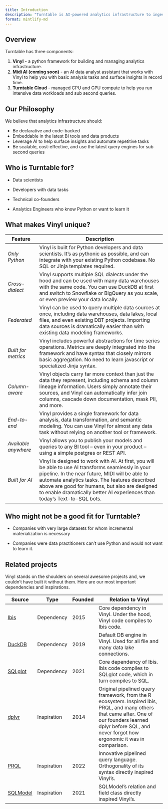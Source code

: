 ```yaml
---
title: Introduction
description: "Turntable is AI-powered analytics infrastructure to ingest, model and manage your metrics and insights."
format: mintlify-md
---
```


## Overview

Turntable has three components:

1.  **Vinyl** - a python framework for building and managing analytics
    infrastructure.
2.  **Midi AI (coming soon)** - an AI data analyst assistant that works
    with Vinyl to help you with basic analysis tasks and surface
    insights in record time.
3.  **Turntable Cloud** - managed CPU and GPU compute to help you run
    intensive data workloads and sub second queries.

## Our Philosophy

We believe that analytics infrastructure should:

-   Be declarative and code-backed
-   Embeddable in the latest BI tools and data products
-   Leverage AI to help surface insights and automate repetitive tasks
-   Be scalable, cost-effective, and use the latest query engines for
    sub second queries

## Who is Turntable for?

-   Data scientists

-   Developers with data tasks

-   Technical co-founders

-   Analytics Engineers who know Python or want to learn it

## What makes Vinyl unique?

| Feature              | Description                                                                                                                                                                                                                                                                                                                            |
|-------------------|-----------------------------------------------------|
| *Only Python*        | Vinyl is built for Python developers and data scientists. It’s as pythonic as possible, and can integrate with your existing Python codebase. No SQL or Jinja templates required.                                                                                                                                                      |
| *Cross-dialect*      | Vinyl supports multiple SQL dialects under the hood and can be used with many data warehouses with the same code. You can use DuckDB at first and switch to Snowflake or BigQuery as you scale, or even preview your data locally.                                                                                                     |
| *Federated*          | Vinyl can be used to query multiple data sources at once, including data warehouses, data lakes, local files, and even existing DBT projects. Importing data sources is dramatically easier than with existing data modeling frameworks.                                                                                               |
| *Built for metrics*  | Vinyl includes powerful abstractions for time series operations. Metrics are deeply integrated into the framework and have syntax that closely mirrors basic aggregation. No need to learn javascript or specialized Jinja syntax.                                                                                                     |
| *Column-aware*       | Vinyl objects carry far more context than just the data they represent, including schema and column lineage information. Users simply annotate their sources, and Vinyl can automatically infer join columns, cascade down documentation, mask PII, and more.                                                                          |
| *End-to-end*         | Vinyl provides a single framework for data analysis, data transformation, and semantic modeling. You can use Vinyl for almost any data task without relying on another tool or framework.                                                                                                                                              |
| *Available anywhere* | Vinyl allows you to publish your models and queries to any BI tool – even in your product – using a simple postgres or REST API.                                                                                                                                                                                                       |
| *Built for AI*       | Vinyl is designed to work with AI. At first, you will be able to use AI transforms seamlessly in your pipeline. In the near future, MIDI will be able to automate analytics tasks. The features described above are good for humans, but also are designed to enable dramatically better AI experiences than today’s Text-to-SQL bots. |

## Who might not be a good fit for Turntable?

-   Companies with very large datasets for whom incremental
    materialization is necessary

-   Companies were data practitioners can’t use Python and would not
    want to learn it.

## Related projects

Vinyl stands on the shoulders on several awesome projects and, we
couldn’t have built it without them. Here are our most important
dependencies and inspirations.

| Source                                      | Type        | Founded | Relation to Vinyl                                                                                                                                                                                                  |
|-------------|-------------|-------------|-----------------------------------|
| [Ibis](https://ibis-project.org/)           | Dependency  | 2015    | Core dependency in Vinyl. Under the hood, Vinyl code compiles to Ibis code.                                                                                                                                        |
| [DuckDB](https://duckdb.org/)               | Dependency  | 2019    | Default DB engine in Vinyl. Used for all file and many data lake connections.                                                                                                                                      |
| [SQLglot](https://sqlglot.com/sqlglot.html) | Dependency  | 2021    | Core dependency of Ibis. Ibis code compiles to SQLglot code, which in turn compiles to SQL.                                                                                                                        |
| [dplyr](https://dplyr.tidyverse.org/)       | Inspiration | 2014    | Original pipelined query framework, from the R ecosystem. Inspired Ibis, PRQL, and many others that came after. One of our founders learned dplyr before SQL, and never forgot how ergonomic it was in comparison. |
| [PRQL](https://prql-lang.org/)              | Inspiration | 2022    | Innovative pipelined query language. Orthogonality of its syntax directly inspired Vinyl’s.                                                                                                                        |
| [SQLModel](https://sqlmodel.tiangolo.com/)  | Inspiration | 2021    | SQLModel’s relation and field class directly inspired Vinyl’s.                                                                                                                                                     |

